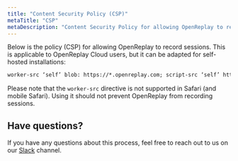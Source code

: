 ```yaml
---
title: "Content Security Policy (CSP)"
metaTitle: "CSP"
metaDescription: "Content Security Policy for allowing OpenReplay to record sessions."
---
```


Below is the policy (CSP) for allowing OpenReplay to record sessions. This is applicable to OpenReplay Cloud users, but it can be adapted for self-hosted installations:

```html
worker-src ‘self’ blob: https://*.openreplay.com; script-src ‘self’ https://*.openreplay.com;
```

Please note that the `worker-src` directive is not supported in Safari (and mobile Safari). Using it should not prevent OpenReplay from recording sessions.

## Have questions?
If you have any questions about this process, feel free to reach out to us on our [Slack](https://slack.openreplay.com) channel.